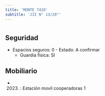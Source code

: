 ```yaml
---
title: 'MONTE 7420'
subtitle: 'JII N° 13/20°'
---
```


#


## Seguridad

*  Espacios seguros: 0 - Estado: A confirmar 
    + Guardia física: SI





## Mobiliario

*  (2023) : Estación movil cooperadoras 1 




